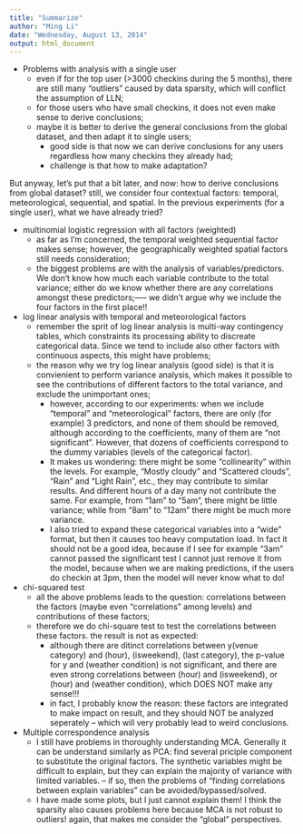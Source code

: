 ```yaml
---
title: "Summarize"
author: "Ming Li"
date: "Wednesday, August 13, 2014"
output: html_document
---
```


* Problems with analysis with a single user 
    + even if for the top user (>3000 checkins during the 5 months), there are still many "outliers" caused by data sparsity, which will conflict the assumption of LLN;
    + for those users who have small checkins, it does not even make sense to derive conclusions;
    + maybe it is better to derive the general conclusions from the global dataset, and then adapt it to single users;
        - good side is that now we can derive conclusions for any users regardless how many checkins they already had;
        - challenge is that how to make adaptation?
        
But anyway, let's put that a bit later, and now: how to derive conclusions from global dataset? still, we consider four contextual factors: temporal, meteorological, sequential, and spatial. In the previous experiments (for a single user), what we have already tried?

* multinomial logistic regression with all factors (weighted)
    + as far as I'm concerned, the temporal weighted sequential factor makes sense; however, the geographically weighted spatial factors still needs consideration;
    + the biggest problems are with the analysis of variables/predictors. We don't know how much each variable contribute to the total variance; either do we know whether there are any correlations amongst these predictors;----- we didn't argue why we include the four factors in the first place!!
    
* log linear analysis with temporal and meteorological factors
    + remember the sprit of log linear analysis is multi-way contingency tables, which constraints its processing ability to discreate categorical data. Since we tend to include also other factors with continuous aspects, this might have problems;
    + the reason why we try log linear analysis (good side) is that it is convienient to perform variance analysis, which makes it possible to see the contributions of different factors to the total variance, and exclude the unimportant ones;
        - however, according to our experiments: when we include "temporal" and "meteorological" factors, there are only (for example) 3 predictors, and none of them should be removed, although according to the coefficients, many of them are "not significant". However, that dozens of coefficients correspond to the dummy variables (levels of the categorical factor). 
        - It makes us wondering: there might be some "collinearity" within the levels. For example, "Mostly cloudy" and "Scattered clouds", "Rain" and "Light Rain", etc., they may contribute to similar results. And different hours of a day many not contribute the same. For example, from "1am" to "5am", there might be little variance; while from "8am" to "12am" there might be much more variance. 
        - I also tried to expand these categorical variables into a "wide" format, but then it causes too heavy computation load. In fact it should not be a good idea, because if I see for example "3am" cannot passed the significant test I cannot just remove it from the model, because when we are making predictions, if the users do checkin at 3pm, then the model will never know what to do!
    
* chi-squared test
    + all the above problems leads to the question: correlations between the factors (maybe even "correlations" among levels) and contributions of these factors;
    + therefore we do chi-square test to test the correlations between these factors. the result is not as expected:
        - although there are ditinct correlations between y(venue category) and (hour), (isweekend), (last category), the p-value for y and (weather condition) is not significant, and there are even strong correlations between (hour) and (isweekend), or (hour) and (weather condition), which DOES NOT make any sense!!!
        - in fact, I probably know the reason: these factors are integrated to make impact on result, and they should NOT be analyzed seperately -- which will very probably lead to weird conclusions.

* Multiple correspondence analysis
    + I still have problems in thoroughly understanding MCA. Generally it can be understand similarly as PCA: find several priciple component to substitute the original factors. The synthetic variables might be difficult to explain, but they can explain the majority of variance with limited variables. -- if so, then the problems of "finding correlations between explain variables" can be avoided/bypassed/solved.
    + I have made some plots, but I just cannot explain them! I think the sparsity also causes problems here because MCA is not robust to outliers! again, that makes me consider the "global" perspectives.
